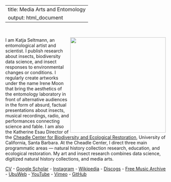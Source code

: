 
---
title: Media Arts and Entomology
output: html_document
---

<br />

<img align="right" src="https://seltmann.github.io/begoniasociety/images/research-areas.png" width="300">
I am Katja Seltmann, an entomological artist and scientist. I publish research about insects, biodiversity data science, and insect responses to environmental changes or conditions. I regularly create artworks under the name Irene Moon that bring the aesthetics of the entomology laboratory in front of alternative audiences in the form of absurd, factual presentations about insects, musical recordings, radio, and performances connecting science and fable. I am also the Katherine Esau Director of the [Cheadle Center for Biodiversity and Ecological Restoration](https://www.ccber.ucsb.edu), University of California, Santa Barbara. At the Cheadle Center, I direct three main programmatic areas — natural history collection research, education, and ecological restoration. My art and insect research combines data science, digitized natural history collections, and media arts.

[CV](https://docs.google.com/document/d/1DpYPQqp3g7B-KNrT06vOE2V8MyOQ6djRMs1b8PgWpEY/edit?usp=sharing) - [Google Scholar](https://scholar.google.com/citations?user=gsh_xxoAAAAJ&hl=en) - [Instagram](https://www.instagram.com/irene._.moon/) - [Wikipedia](https://en.wikipedia.org/wiki/Irene_Moon) - [Discogs](https://www.discogs.com/artist/354767-Irene-Moon) -
[Free Music Archive](https://freemusicarchive.org/music/Irene_Moon) -
[UbuWeb](http://ubu.com/film/moon.html) -
[YouTube](https://www.youtube.com/@moonirene/videos) -
[Vimeo](https://vimeo.com/user5450790) -
[GitHub](https://github.com/seltmann)




